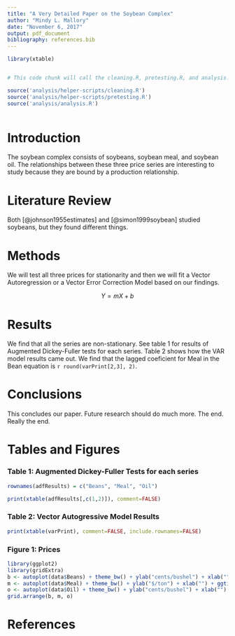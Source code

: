 ```yaml
---
title: "A Very Detailed Paper on the Soybean Complex"
author: "Mindy L. Mallory"
date: "November 6, 2017"
output: pdf_document
bibliography: references.bib
---
```


```r
library(xtable)


# This code chunk will call the cleaning.R, pretesting.R, and analysis.R files to prepare the results to be displayed in the document. 

source('analysis/helper-scripts/cleaning.R')
source('analysis/helper-scripts/pretesting.R')
source('analysis/analysis.R')



```

# Introduction

The soybean complex consists of soybeans, soybean meal, and soybean oil. The relationships between these three price series are interesting to study because they are bound by a production relationship. 

# Literature Review

Both [@johnson1955estimates] and [@simon1999soybean] studied soybeans, but they found different things. 

# Methods

We will test all three prices for stationarity and then we will fit a Vector Autoregression or a Vector Error Correction Model based on our findings. 

$$Y= mX + b$$




# Results

We find that all the series are non-stationary. See table 1 for results of Augmented Dickey-Fuller tests for each series. Table 2 shows how the VAR model results came out. We find that the lagged coeficient for Meal in the Bean equation is `r round(varPrint[2,3], 2)`.

# Conclusions

This concludes our paper. Future research should do much more. The end. Really the end. 

\pagebreak

# Tables and Figures

### Table 1: Augmented Dickey-Fuller Tests for each series
```r
rownames(adfResults) = c("Beans", "Meal", "Oil")

print(xtable(adfResults[,c(1,2)]), comment=FALSE)

```


### Table 2: Vector Autogressive Model Results 


```r
print(xtable(varPrint), comment=FALSE, include.rownames=FALSE)
```

\pagebreak

### Figure 1: Prices

```r
library(ggplot2)
library(gridExtra)
b <- autoplot(data$Beans) + theme_bw() + ylab("cents/bushel") + xlab("") + ggtitle("Beans")
m <- autoplot(data$Meal) + theme_bw() + ylab("$/ton") + xlab("") + ggtitle("Meal")
o <- autoplot(data$Oil) + theme_bw() + ylab("cents/bushel") + xlab("") + ggtitle("Oil")
grid.arrange(b, m, o)
```
\pagebreak



# References

